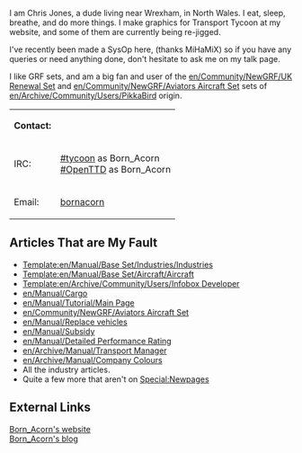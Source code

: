 {{en/Archive/Community/Users/Userbox Admin}}
I am Chris Jones, a dude living near Wrexham, in North Wales. I eat, sleep, breathe, and do more things. I make graphics for Transport Tycoon at my website, and some of them are currently being re-jigged.

I've recently been made a SysOp here, (thanks MiHaMiX) so if you have any queries or need anything done, don't hesitate to ask me on my talk page.

I like GRF sets, and am a big fan and user of the [[en/Community/NewGRF/UK Renewal Set]] and [[en/Community/NewGRF/Aviators Aircraft Set]] sets of [[en/Archive/Community/Users/PikkaBird]] origin.



{|
|'''Contact:'''
|
|-
|IRC:
|[irc://irc.quakenet.org/tycoon #tycoon] as Born_Acorn <br> [irc://irc.freenode.org/OpenTTD #OpenTTD] as Born_Acorn
|-
|Email:
|[mailto:bornacorn@bornacorn.com bornacorn]
|}
==Articles That are My Fault==
*[[Template:en/Manual/Base Set/Industries/Industries]]
*[[Template:en/Manual/Base Set/Aircraft/Aircraft]]
*[[Template:en/Archive/Community/Users/Infobox Developer]]
*[[en/Manual/Cargo]]
*[[en/Manual/Tutorial/Main Page]]
*[[en/Community/NewGRF/Aviators Aircraft Set]]
*[[en/Manual/Replace vehicles]]
*[[en/Manual/Subsidy]]
*[[en/Manual/Detailed Performance Rating]]
*[[en/Archive/Manual/Transport Manager]]
*[[en/Archive/Manual/Company Colours]]
* All the industry articles.
* Quite a few more that aren't on [[Special:Newpages]]

==External Links==
[http://www.tt-terminal.co.uk Born_Acorn's website]<br>
[http://blog.bornacorn.com Born_Acorn's blog]